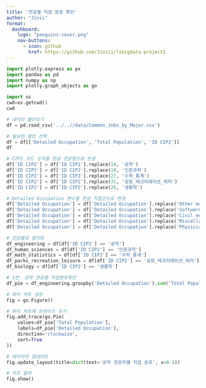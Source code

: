 ```yaml
---
title: '전공별 직업 분포 확인'
author: "Jinii"
format: 
  dashboard:
    logo: "penguins-cover.png"
    nav-buttons:
      - icon: github
        href: https://github.com/Jinii1/lsbigdata-project1
---
```


```python
import plotly.express as px
import pandas as pd
import numpy as np
import plotly.graph_objects as go

import os
cwd=os.getcwd()
cwd
```

```python
# 데이터 불러오기
df = pd.read_csv('../..//data/Common_Jobs_by_Major.csv')

# 필요한 열만 선택
df = df[['Detailed Occupation', 'Total Population', 'ID CIP2']]
df
```

```python

# CIP2 코드 숫자를 한글 전공명으로 변경
df['ID CIP2'] = df['ID CIP2'].replace(14, '공학')
df['ID CIP2'] = df['ID CIP2'].replace(19, '인문과학')
df['ID CIP2'] = df['ID CIP2'].replace(27, '수학_통계')
df['ID CIP2'] = df['ID CIP2'].replace(31, '공원_레크리에이션_레저')
df['ID CIP2'] = df['ID CIP2'].replace(26, '생물학')

# Detailed Occupation 변수를 한글 직업군으로 변경
df['Detailed Occupation'] = df['Detailed Occupation'].replace('Other managers', '기타경영자')
df['Detailed Occupation'] = df['Detailed Occupation'].replace('Software developers', '소프트웨어개발자')
df['Detailed Occupation'] = df['Detailed Occupation'].replace('Civil engineers', '토목기사')
df['Detailed Occupation'] = df['Detailed Occupation'].replace('Miscellaneous engineers, including nuclear engineers', '기타기술자')
df['Detailed Occupation'] = df['Detailed Occupation'].replace('Physicians', '의료인')

# 전공별로 필터링
df_engineering = df[df['ID CIP2'] == '공학']
df_human_sciences = df[df['ID CIP2'] == '인문과학']
df_math_statistics = df[df['ID CIP2'] == '수학_통계']
df_parks_recreation_leisure = df[df['ID CIP2'] == '공원_레크리에이션_레저']
df_biology = df[df['ID CIP2'] == '생물학']

# 1번. 공학 전공별 직업분포확인
df_pie = df_engineering.groupby('Detailed Occupation').sum('Total Population').reset_index()[['Detailed Occupation', 'Total Population']]

# 파이 차트 생성
fig = go.Figure()

# 파이 차트에 트레이스 추가
fig.add_trace(go.Pie(
    values=df_pie['Total Population'], 
    labels=df_pie['Detailed Occupation'],
    direction='clockwise', 
    sort=True
))

# 레이아웃 업데이트
fig.update_layout(title=dict(text='공학 전공자별 직업 분포', x=0.5))

# 차트 출력
fig.show()
```